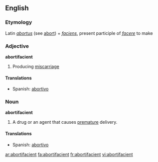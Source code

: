==English==

===Etymology===
Latin ''[[abortus]]'' (see [[abort]]) + ''[[faciens]]'', present participle of ''[[facere]]'' to make

===Adjective===
'''abortifacient'''

# Producing [[miscarriage]]

====Translations====
*Spanish: [[abortivo]]

===Noun===
'''abortifacient'''

# A drug or an agent that causes [[premature]] delivery.

====Translations====
*Spanish: [[abortivo]] {{m}}

[[ar:abortifacient]]
[[fa:abortifacient]]
[[fr:abortifacient]]
[[vi:abortifacient]]
